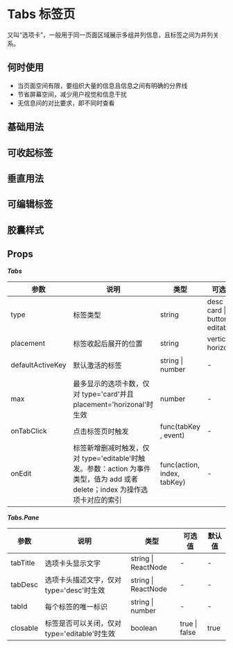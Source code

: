 # Tabs 标签页

又叫“选项卡”，一般用于同一页面区域展示多组并列信息，且标签之间为并列关系。

## 何时使用

- 当页面空间有限，要组织大量的信息且信息之间有明确的分界线
- 节省屏幕空间，减少用户视觉和信息干扰
- 无信息间的对比要求，即不同时查看

## 基础用法


<DemoBasic />

## 可收起标签


<DemoCollapse />

## 垂直用法


<DemoVertical />

## 可编辑标签


<DemoEditable />

## 胶囊样式


<DemoCapsule />

## Props

**_Tabs_**

| 参数             | 说明                                                                                                                        | 类型                        | 可选值                             | 默认值       |
| ---------------- | --------------------------------------------------------------------------------------------------------------------------- | --------------------------- | ---------------------------------- | ------------ |
| type             | 标签类型                                                                                                                    | string                      | desc \| card \| button \| editable | card         |
| placement        | 标签收起后展开的位置                                                                                                        | string                      | vertical \| horizonal              | horizonal    |
| defaultActiveKey | 默认激活的标签                                                                                                              | string \| number            | -                                  | 第一个选项卡 |
| max              | 最多显示的选项卡数，仅对 type='card'并且 placement='horizonal'时生效                                                        | number                      | -                                  | 6            |
| onTabClick       | 点击标签页时触发                                                                                                            | func(tabKey , event)        | -                                  | -            |
| onEdit           | 标签新增删减时触发，仅对 type='editable'时触发。参数：action 为事件类型，值为 add 或者 delete；index 为操作选项卡对应的索引 | func(action, index, tabKey) | -                                  | -            |

**_Tabs.Pane_**

| 参数     | 说明                                         | 类型                | 可选值        | 默认值 |
| -------- | -------------------------------------------- | ------------------- | ------------- | ------ |
| tabTitle | 选项卡头显示文字                             | string \| ReactNode | -             | -      |
| tabDesc  | 选项卡头描述文字，仅对 type='desc'时生效     | string \| ReactNode | -             | -      |
| tabId    | 每个标签的唯一标识                           | string \| number    | -             | -      |
| closable | 标签是否可以关闭，仅对 type='editable'时生效 | boolean             | true \| false | true   |
